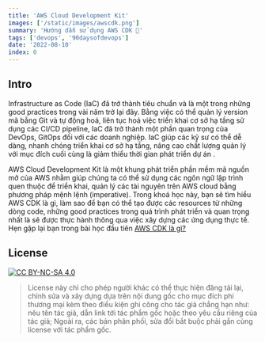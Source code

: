 ```yaml
---
title: 'AWS Cloud Development Kit'
images: ['/static/images/awscdk.png']
summary: 'Hướng dẫn sử dụng AWS CDK 💪'
tags: ['devops', '90daysofdevops']
date: '2022-08-10'
index: 0
---
```


## Intro

Infrastructure as Code (IaC) đã trở thành tiêu chuẩn và là một trong những good practices trong vài năm trở lại đây. Bằng việc có thể quản lý version mã bằng Git và tự động hoá, liên tục hoá việc triển khai cơ sở hạ tầng sử dụng các CI/CD pipeline, IaC đã trở thành một phần quan trọng của DevOps, GitOps đối với các doanh nghiệp. IaC giúp các kỹ sư có thể dễ dàng, nhanh chóng triển khai cơ sở hạ tầng, nâng cao chất lượng quản lý với mục đích cuối cùng là giảm thiểu thời gian phát triển dự án .

AWS Cloud Development Kit là một khung phát triển phần mềm mã nguồn mở của AWS nhằm giúp chúng ta có thể sử dụng các ngôn ngữ lập trình quen thuộc để triển khai, quản lý các tài nguyên trên AWS cloud bằng phương pháp mệnh lệnh (imperative). Trong khoá học này, bạn sẽ tìm hiểu AWS CDK là gì, làm sao để bạn có thể tạo được các resources từ những dòng code, những good practices trong quá trình phát triển và quan trọng nhất là sẽ được thực hành thông qua việc xây dựng các ứng dụng thực tế. Hẹn gặp lại bạn trong bài học đầu tiên [AWS CDK là gì?](/courses/aws/cdk/aws-cdk)

## License

[![CC BY-NC-SA 4.0][cc-by-nc-sa-image]][cc-by-nc-sa]

> License này chỉ cho phép người khác có thể thực hiện đăng tải lại, chỉnh sửa và xây dựng dựa trên nội dung gốc cho mục đích phi thương mại kèm theo điều kiện ghi công cho tác giả chẳng hạn như: nêu tên tác giả, dẫn link tới tác phẩm gốc hoặc theo yêu cầu riêng của tác giả;
> Ngoài ra, các bản phân phối, sửa đổi bắt buộc phải gắn cùng license với tác phẩm gốc.

[cc-by-nc-sa]: http://creativecommons.org/licenses/by-nc-sa/4.0/
[cc-by-nc-sa-image]: https://licensebuttons.net/l/by-nc-sa/4.0/88x31.png
[cc-by-nc-sa-shield]: https://img.shields.io/badge/License-CC%20BY--NC--SA%204.0-lightgrey.svg
